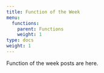```yaml
---
title: Function of the Week
menu:
  functions:
    parent: Functions
    weight: 1
type: docs
weight: 1
---
```


Function of the week posts are here.
